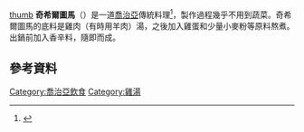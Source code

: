 {{expand|time=2015-12-14T09:55:01+00:00}}
[[image:Chikhirtma.jpg|thumb]]
'''奇希爾圖馬'''（{{lang-ka|ჩიხირთმა}}）是一道[[喬治亞|喬治亞]]傳統料理<ref>{{cite web|url=http://georgiantable.com/2014/06/21/georgian-chicken-soup-chikhirtma/|title=Chicken Soup with Egg and Lemon (Chikhirtma)|accessdate=2015-06-23|publisher=georgiantable.com|date=June 21, 2014|archive-date=2015-06-23|archive-url=https://web.archive.org/web/20150623192615/http://georgiantable.com/2014/06/21/georgian-chicken-soup-chikhirtma/|dead-url=no}}</ref>，製作過程幾乎不用到蔬菜。奇希爾圖馬的底料是雞肉（有時用羊肉）湯，之後加入雞蛋和少量小麥粉等原料熬煮。出鍋前加入香辛料，隨即而成。
==參考資料==
{{Reflist}}
[[Category:喬治亞飲食|Category:喬治亞飲食]]
[[Category:雞湯|Category:雞湯]]